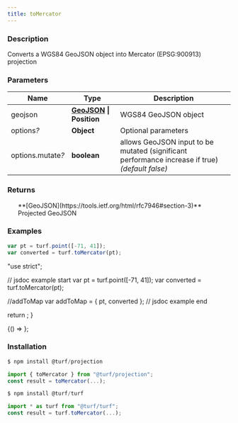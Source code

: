 ```yaml
---
title: toMercator
---
```



### Description

Converts a WGS84 GeoJSON object into Mercator (EPSG:900913) projection

### Parameters

| Name                   | Type                                                                     | Description                                                                                     |
| ---------------------- | ------------------------------------------------------------------------ | ----------------------------------------------------------------------------------------------- |
| geojson                | **[GeoJSON](https://tools.ietf.org/html/rfc7946#section-3) \| Position** | WGS84 GeoJSON object                                                                            |
| options<i>?</i>        | **Object**                                                               | Optional parameters                                                                             |
| options.mutate<i>?</i> | **boolean**                                                              | allows GeoJSON input to be mutated (significant performance increase if true) _(default false)_ |

### Returns

<ul>
  **[GeoJSON](https://tools.ietf.org/html/rfc7946#section-3)** Projected GeoJSON

</ul>

### Examples

```javascript
var pt = turf.point([-71, 41]);
var converted = turf.toMercator(pt);
```

  "use strict";

  // jsdoc example start
  var pt = turf.point([-71, 41]);
  var converted = turf.toMercator(pt);

  //addToMap
  var addToMap = { pt, converted };
  // jsdoc example end

  return <ExampleMap addToMap={addToMap} />;
}

<BrowserOnly>{() => <Map0 />}</BrowserOnly>;

### Installation

```javascript
$ npm install @turf/projection

import { toMercator } from "@turf/projection";
const result = toMercator(...);
```

```javascript
$ npm install @turf/turf

import * as turf from "@turf/turf";
const result = turf.toMercator(...);
```
